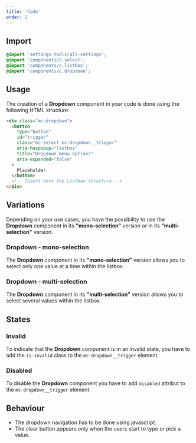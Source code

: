 ```yaml
---
title: 'Code'
order: 2
---
```


## Import

```scss
@import 'settings-tools/all-settings';
@import 'components/c.select';
@import 'components/c.listbox';
@import 'components/c.dropdown';
```

## Usage

The creation of a **Dropdown** component in your code is done using the following HTML structure:

```HTML
<div class="mc-dropdown">
  <button
    type="button"
    id="trigger"
    class="mc-select mc-dropdown__trigger"
    aria-haspopup="listbox"
    title="Dropdown menu options"
    aria-expanded="false"
  >
    Placeholder
  </button>
  <!-- Insert here the Listbox structure -->
</div>
```

## Variations

Depending on your use cases, you have the possibility to use the **Dropdown** component in its **"mono-selection"** version or in its **"multi-selection"** version.

### Dropdown - mono-selection

The **Dropdown** component in its **"mono-selection"** version allows you to select only one value at a time within the listbox.

<Preview path="default" />

### Dropdown - multi-selection

The **Dropdown** component in its **"multi-selection"** version allows you to select several values within the listbox.

<Preview path="multi" />

## States

### Invalid

To indicate that the **Dropdown** component is in an invalid state, you have to add the `is-invalid` class to the `mc-dropdown__trigger` element.

<Preview path="invalid" />

### Disabled

To disable the **Dropdown** component you have to add `disabled` attribut to the `mc-dropdown__trigger` element.

<Preview path="disabled" />

## Behaviour

<Highlight theme="warning">

- The dropdown navigation has to be done using javascript.
- The clear button appears only when the users start to type or pick a value.

</Highlight>
